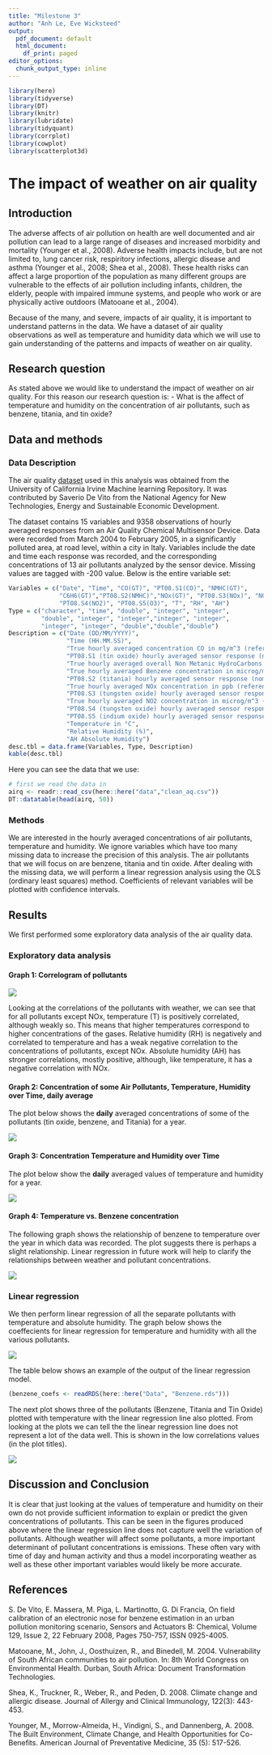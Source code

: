 ```yaml
---
title: "Milestone 3"
author: "Anh Le, Eve Wicksteed"
output:
  pdf_document: default
  html_document:
    df_print: paged
editor_options:
  chunk_output_type: inline
---
```


```r
library(here)
library(tidyverse)
library(DT)
library(knitr)
library(lubridate) 
library(tidyquant)
library(corrplot)
library(cowplot)
library(scatterplot3d)
```


# The impact of weather on air quality

## Introduction

The adverse affects of air pollution on health are well documented and air pollution can lead to a large range of diseases and increased morbidity and mortality (Younger et al., 2008). Adverse health impacts include, but are not limited to, lung cancer risk, respiritory infections, allergic disease and asthma (Younger et al., 2008; Shea et al., 2008). These health risks can affect a large proportion of the population as many different groups are vulnerable to the effects of air pollution including infants, children, the elderly, people with impaired immune systems, and people who work or are physically active outdoors (Matooane et al., 2004).

Because of the many, and severe, impacts of air quality, it is important to understand patterns in the data. We have a dataset of air quality observations as well as temperature and humidity data which we will use to gain understanding of the patterns and impacts of weather on air quality. 

## Research question

As stated above we would like to understand the impact of weather on air quality. For this reason our research question is:
- What is the affect of temperature and humidity on the concentration of air pollutants, such as benzene, titania, and tin oxide?

## Data and methods


### Data Description

The air quality [dataset](https://archive.ics.uci.edu/ml/datasets/Air+Quality) used in this analysis was obtained from the University of California Irvine Machine learning Repository. It was contributed by Saverio De Vito from the National Agency for New Technologies, Energy and Sustainable Economic Development. 

The dataset contains 15 variables and 9358 observations of hourly averaged responses from an Air Quality Chemical Multisensor Device. Data were recorded from March 2004 to February 2005, in a significantly polluted area, at road level, within a city in Italy. Variables include the date and time each response was recorded, and the corresponding concentrations of 13 air pollutants analyzed by the sensor device. Missing values are tagged with -200 value. Below is the entire variable set: 

```r
Variables = c("Date", "Time", "CO(GT)", "PT08.S1(CO)", "NMHC(GT)", 
              "C6H6(GT)","PT08.S2(NMHC)","NOx(GT)", "PT08.S3(NOx)", "NO2(GT)",
              "PT08.S4(NO2)", "PT08.S5(O3)", "T", "RH", "AH")
Type = c("character", "time", "double", "integer", "integer",
         "double", "integer", "integer","integer", "integer",
         "integer", "integer", "double","double","double")
Description = c("Date (DD/MM/YYYY)",
                "Time (HH.MM.SS)",
                "True hourly averaged concentration CO in mg/m^3 (reference analyzer)",
                "PT08.S1 (tin oxide) hourly averaged sensor response (nominally CO targeted)",
                "True hourly averaged overall Non Metanic HydroCarbons concentration in microg/m^3 (reference analyzer)",
                "True hourly averaged Benzene concentration in microg/m^3 (reference analyzer)",
                "PT08.S2 (titania) hourly averaged sensor response (nominally NMHC targeted)",
                "True hourly averaged NOx concentration in ppb (reference analyzer)",
                "PT08.S3 (tungsten oxide) hourly averaged sensor response (nominally NOx targeted)",
                "True hourly averaged NO2 concentration in microg/m^3 (reference analyzer)",
                "PT08.S4 (tungsten oxide) hourly averaged sensor response (nominally NO2 targeted)",
                "PT08.S5 (indium oxide) hourly averaged sensor response (nominally O3 targeted)",
                "Temperature in °C",
                "Relative Humidity (%)",
                "AH Absolute Humidity")
desc.tbl = data.frame(Variables, Type, Description)
kable(desc.tbl)
```


Here you can see the data that we use:

```r
# first we read the data in
airq <- readr::read_csv(here::here("data","clean_aq.csv"))
DT::datatable(head(airq, 50))
```


### Methods

We are interested in the hourly averaged concentrations of air pollutants, temperature and humidity. We ignore variables which have too many missing data to increase the precision of this analysis. The air pollutants that we will focus on are benzene, titania and tin oxide. After dealing with the missing data, we will perform a linear regression analysis using the OLS (ordinary least squares) method. Coefficients of relevant variables will be plotted with confidence intervals.



## Results

We first performed some exploratory data analysis of the air quality data. 


### Exploratory data analysis


#### Graph 1: Correlogram of pollutants

![](../Images/correlation.png)


Looking at the correlations of the pollutants with weather, we can see that for all pollutants except NOx, temperature (T) is positively correlated, although weakly so. This means that higher temperatures correspond to higher concentrations of the gases. Relative humidity (RH) is negatively and correlated to temperature and has a weak negative correlation to the concentrations of pollutants, except NOx. Absolute humidity (AH) has stronger correlations, mostly positive, although, like temperature, it has a negative correlation with NOx. 


#### Graph 2: Concentration of some Air Pollutants, Temperature, Humidity over Time, daily average


The plot below shows the **daily** averaged concentrations of some of the pollutants (tin oxide, benzene, and Titania) for a year.

![](../Images/pollutantsvstime.png)



#### Graph 3: Concentration Temperature and Humidity over Time


The plot below show the **daily** averaged values of temperature and humidity for a year.

![](../Images/weathervstime.png)


#### Graph 4: Temperature vs. Benzene concentration


The following graph shows the relationship of benzene to temperature over the year in which data was recorded. The plot suggests there is perhaps a slight relationship. Linear regression in future work will help to clarify the relationships between weather and pollutant concentrations. 

![](../Images/tempvsbenzene.png)



### Linear regression


We then perform linear regression of all the separate pollutants with temperature and absolute humidity. The graph below shows the coeffecients for linear regression for temperature and humidity with all the various pollutants. 


![](../Images/CoefPlot_Group4.png)


The table below shows an example of the output of the linear regression model. 
```r
(benzene_coefs <- readRDS(here::here("Data", "Benzene.rds")))

```



The next plot shows three of the pollutants (Benzene, Titania and Tin Oxide) plotted with temperature with the linear regression line also plotted. From looking at the plots we can tell the the linear regression line does not represent a lot of the data well. This is shown in the low correlations values (in the plot titles). 

![](../Images/more_lr_plots.png)




## Discussion and Conclusion

It is clear that just looking at the values of temperature and humidity on their own do not provide sufficient information to explain or predict the given concentrations of pollutants. This can be seen in the figures produced above where the linear regression line does not capture well the variation of pollutants. Although weather will affect some pollutants, a more important determinant of pollutant concentrations is emissions. These often vary with time of day and human activity and thus a model incorporating weather as well as these other important variables would likely be more accurate. 



## References

S. De Vito, E. Massera, M. Piga, L. Martinotto, G. Di Francia, On field calibration of an electronic nose for benzene estimation in an urban pollution monitoring scenario, Sensors and Actuators B: Chemical, Volume 129, Issue 2, 22 February 2008, Pages 750-757, ISSN 0925-4005.

Matooane, M., John, J., Oosthuizen, R., and Binedell, M. 2004. Vulnerability of South African communities to air pollution. In: 8th World Congress on Environmental Health. Durban, South Africa: Document Transformation Technologies.

Shea, K., Truckner, R., Weber, R., and Peden, D. 2008. Climate change and allergic disease. Journal of Allergy and Clinical Immunology, 122(3): 443-453.  

Younger, M., Morrow-Almeida, H., Vindigni, S., and Dannenberg, A. 2008. The Built Environment, Climate Change, and Health Opportunities for Co-Benefits. American Journal of Preventative Medicine, 35 (5): 517-526.







